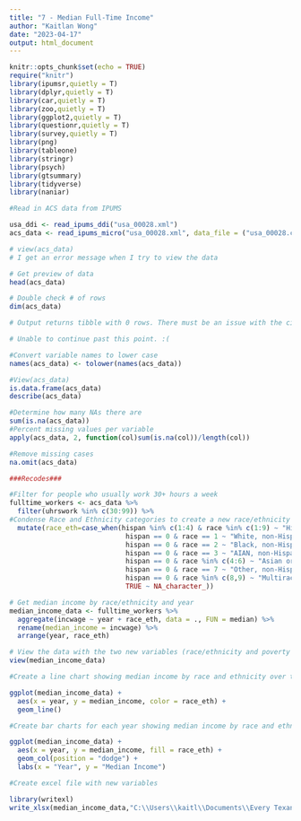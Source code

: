 ---
title: "7 - Median Full-Time Income"
author: "Kaitlan Wong"
date: "2023-04-17"
output: html_document
---
 
```{r setup, include=FALSE}
knitr::opts_chunk$set(echo = TRUE)
require("knitr")
library(ipumsr,quietly = T)
library(dplyr,quietly = T)
library(car,quietly = T)
library(zoo,quietly = T)
library(ggplot2,quietly = T)
library(questionr,quietly = T)
library(survey,quietly = T)
library(png)
library(tableone)
library(stringr)
library(psych)
library(gtsummary)
library(tidyverse)
library(naniar)


```


```{r}
#Read in ACS data from IPUMS

usa_ddi <- read_ipums_ddi("usa_00028.xml")
acs_data <- read_ipums_micro("usa_00028.xml", data_file = ("usa_00028.csv.gz"), verbose = FALSE)

```


```{r}
# view(acs_data)
# I get an error message when I try to view the data

# Get preview of data
head(acs_data)

# Double check # of rows
dim(acs_data)

# Output returns tibble with 0 rows. There must be an issue with the city-level data from IPUMS. 

# Unable to continue past this point. :(

```


```{r}
#Convert variable names to lower case
names(acs_data) <- tolower(names(acs_data))

#View(acs_data)
is.data.frame(acs_data)
describe(acs_data)
```


```{r}

#Determine how many NAs there are 
sum(is.na(acs_data))
#Percent missing values per variable
apply(acs_data, 2, function(col)sum(is.na(col))/length(col))

#Remove missing cases 
na.omit(acs_data)

```


```{r}
###Recodes###

#Filter for people who usually work 30+ hours a week
fulltime_workers <- acs_data %>% 
  filter(uhrswork %in% c(30:99)) %>% 
#Condense Race and Ethnicity categories to create a new race/ethnicity variable
  mutate(race_eth=case_when(hispan %in% c(1:4) & race %in% c(1:9) ~ "Hispanic",
                             hispan == 0 & race == 1 ~ "White, non-Hispanic", 
                             hispan == 0 & race == 2 ~ "Black, non-Hispanic",
                             hispan == 0 & race == 3 ~ "AIAN, non-Hispanic",
                             hispan == 0 & race %in% c(4:6) ~ "Asian or Pacific Islander, non-Hispanic",
                             hispan == 0 & race == 7 ~ "Other, non-Hispanic",
                             hispan == 0 & race %in% c(8,9) ~ "Multiracial, non-Hispanic",
                             TRUE ~ NA_character_))

# Get median income by race/ethnicity and year
median_income_data <- fulltime_workers %>%
  aggregate(incwage ~ year + race_eth, data = ., FUN = median) %>%
  rename(median_income = incwage) %>%
  arrange(year, race_eth)

# View the data with the two new variables (race/ethnicity and poverty level)
view(median_income_data)
```


```{r}
#Create a line chart showing median income by race and ethnicity over time

ggplot(median_income_data) +
  aes(x = year, y = median_income, color = race_eth) +
  geom_line()

```


```{r}
#Create bar charts for each year showing median income by race and ethnicity

ggplot(median_income_data) + 
  aes(x = year, y = median_income, fill = race_eth) +
  geom_col(position = "dodge") +
  labs(x = "Year", y = "Median Income")

```


```{r}
#Create excel file with new variables 

library(writexl)
write_xlsx(median_income_data,"C:\\Users\\kaitl\\Documents\\Every Texan\\R\\TX Median Full Time Income ACS\\Median_Full-Time_Income.xlsx")

```

